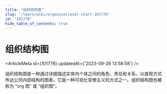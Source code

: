 ```yaml
---
title: "组织结构图"
slug: "/learn/wiki/organizational-chart-101778"
id: "101778"
hide_table_of_contents: true
---
```



# 组织结构图

<ArticleMeta id={101778} updatedAt={'2023-09-26 13:58:58'} />
<div className='border-solid border-b border-t-0 my-4 border-[var(--ifm-color-gray-300)]' />

组织结构图是一种通过详细描述实体内个体之间的角色、责任和关系，以直观方式传达公司内部结构的图表。它是一种可视化官僚主义的方式之一。组织结构图也被称为 “org 图” 或 “组织图”。

